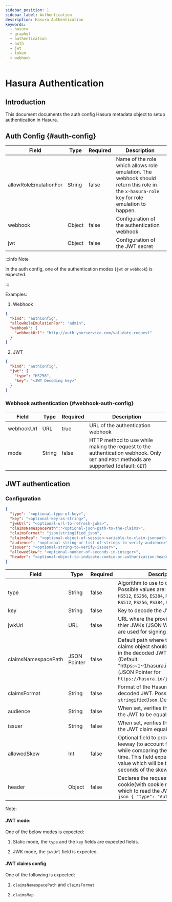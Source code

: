 ```yaml
---
sidebar_position: 1
sidebar_label: Authentication
description: Hasura Authentication
keywords:
  - hasura
  - graphql
  - authentication
  - auth
  - jwt
  - token
  - webhook
---
```


# Hasura Authentication

## Introduction

This document documents the auth config Hasura metadata object to setup
authentication in Hasura.

## Auth Config {#auth-config}

| Field                 | Type   | Required | Description                                                                                                                                |
|-----------------------|--------|----------|--------------------------------------------------------------------------------------------------------------------------------------------|
| allowRoleEmulationFor | String | false    | Name of the role which allows role emulation. The webhook should return this role in the `x-hasura-role` key for role emulation to happen. |
| webhook               | Object | false    | Configuration of the authentication webhook                                                                                                |
| jwt                   | Object | false    | Configuration of the JWT secret                                                                                                            |

:::info Note

In the auth config, one of the authentication modes (`jwt` or `webhook`) is expected.

:::

Examples:


1. Webhook

```json
{
  "kind": "authConfig",
  "allowRoleEmulationFor": "admin",
  "webhook": {
    "webhookUrl": "http://auth.yourservice.com/validate-request"
  }
}
```

2. JWT

```json
{
  "kind": "authConfig",
  "jwt": {
    "type": "HS256",
    "key": "<JWT Decoding key>"
  }
}
```



### Webhook authentication {#webhook-auth-config}

| Field      | Type   | Required | Description                                                                                                                             |
|------------|--------|----------|-----------------------------------------------------------------------------------------------------------------------------------------|
| webhookUrl | URL    | true     | URL of the authentication webhook                                                                                                       |
| mode       | String | false    | HTTP method to use while making the request to the authentication webhook. Only `GET` and `POST` methods are supported (default: `GET`) |


## JWT authentication

### Configuration

```json
{
  "type": "<optional-type-of-key>",
  "key": "<optional-key-as-string>",
  "jwkUrl": "<optional-url-to-refresh-jwks>",
  "claimsNamespacePath":"<optional-json-path-to-the-claims>",
  "claimsFormat": "json|stringified_json",
  "claimsMap": "<optional-object-of-session-variable-to-claim-jsonpath-or-literal-value>",
  "audience": "<optional-string-or-list-of-strings-to-verify-audience>",
  "issuer": "<optional-string-to-verify-issuer>",
  "allowedSkew": "<optional-number-of-seconds-in-integer>",
  "header": "<optional-object-to-indicate-cookie-or-authorization-header>"
}
```

| Field               | Type         | Required | Description                                                                                                                                                                                        |
|---------------------|--------------|----------|----------------------------------------------------------------------------------------------------------------------------------------------------------------------------------------------------|
| type                | String       | false    | Algorithm to use to decode the JWT. Possible values are: `HS256`, `HS384`, `HS512`, `ES256`, `ES384`, `RS256`, `RS384`, `RS512`, `PS256`, `PS384`, `PS512` and `EdDSA`                             |
| key                 | String       | false    | Key to decode the JWT                                                                                                                                                                              |
| jwkUrl              | URL          | false    | URL where the provider publishes thier JWKs (JSON Web keys - which are used for signing the JWTs)                                                                                                  |
| claimsNamespacePath | JSON Pointer | false    | Default path where the Hasura claims object should be looked up at in the decoded JWT. Default: (Default: "https:~1~1hasura.io~1jwt~1claims" (JSON Pointer for `https://hasura.io/jwt/claims`))    |
| claimsFormat        | String       | false    | Format of the Hasura claims in the decoded JWT. Possible value: `json`, `stringifiedJson`. Default: `json`.                                                                                        |
| audience            | String       | false    | When set, verifies the `aud` claims in the JWT to be equal to this value.                                                                                                                          |
| issuer              | String       | false    | When set, verifies the `iss` claim in the JWT claim equal to this value.                                                                                                                           |
| allowedSkew         | Int          | false    | Optional field to provide some leeway (to account for clock skews) while comparing the JWT expiry time. This field expects an integer value which will be the number of seconds of the skew value. |
| header              | Object       | false    | Declares the request header or the cookie(with cookie name) from which to read the JWT from. Default: ```json { "type": "Authorization" }```                                                                                                        |

Note:


#### JWT mode:

One of the below modes is expected:

1. Static mode, the `type` and the `key` fields are expected fields.

2. JWK mode, the `jwkUrl` field is expected.

#### JWT claims config

One of the following is expected:

1. `claimsNamespacePath` and `claimsFormat`

2. `claimsMap`
